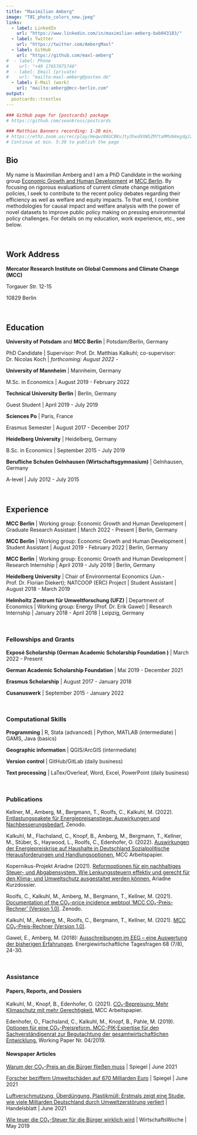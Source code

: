 ```yaml
---
title: "Maximilian Amberg"
image: "TØI_photo_colors_new.jpeg"
links:
  - label: LinkedIn
    url: "https://www.linkedin.com/in/maximilian-amberg-bab043183/"
  - label: Twitter
    url: "https://twitter.com/AmbergMaxl"
  - label: GitHub
    url: "https://github.com/maxl-amberg"
#  - label: Phone
#    url: "+49 17657875740"
#  - label: Email (private)
#    url: "mailto:maxl-amberg@posteo.de"
  - label: E-Mail (work)
    url: "mailto:amberg@mcc-berlin.com"
output:
  postcards::trestles
---
```



```r
### GitHub page for {postcards} package
# https://github.com/seankross/postcards

### Matthias Banners recording: 1-20 min.
# https://ethz.zoom.us/rec/play/Heqwz88UCBKvJty3hedXXWSZM7taMMsN4egdgJz2lmj1vsWREuwBlEmSvq7Y1I3BVwPLm0xGV9nCZmQY.g6hyhkZPXA1rs-7C?continueMode=true&_x_zm_rtaid=eaTZw92OSJSZrkXSiNLLFA.1615018078562.07b4ccb1937afe08b6e6893d8a5022e8&_x_zm_rhtaid=901
# Continue at min. 5:30 to publish the page
```

## Bio

My name is Maximilian Amberg and I am a PhD Candidate in the working group [Economic Growth and Human Development](https://www.mcc-berlin.net/forschung/arbeitsgruppen/wirtschaftswachstum-und-menschliche-entwicklung.html) at [MCC Berlin](https://www.mcc-berlin.net/en/index.html). By focusing on rigorous evaluations of current climate change mitigation policies, I seek to contribute to the recent policy debates regarding their efficiency as well as welfare and equity impacts. To that end, I combine methodologies for causal impact and welfare analysis with the power of novel datasets to improve public policy making on pressing environmental policy challenges. For details on my education, work experience, etc., see below. 

&nbsp;


## Work Address

**Mercator Research Institute on Global Commons and Climate Change (MCC)**

Torgauer Str. 12-15

10829 Berlin

&nbsp;



## Education

**University of Potsdam** and **MCC Berlin** | Potsdam/Berlin, Germany 

PhD Candidate | Supervisor: Prof. Dr. Matthias Kalkuhl; co-supervisor: Dr. Nicolas Koch | *forthcoming: August 2022 - *

**University of Mannheim** | Mannheim, Germany

M.Sc. in Economics | August 2019 - February 2022

**Technical University Berlin ** | Berlin, Germany

Guest Student | April 2019 - July 2019

**Sciences Po** | Paris, France

Erasmus Semester | August 2017 - December 2017

**Heidelberg University** | Heidelberg, Germany

B.Sc. in Economics | September 2015 - July 2019

**Berufliche Schulen Gelnhausen (Wirtschaftsgymnasium)** | Gelnhausen, Germany

A-level | July 2012 - July 2015

&nbsp;




## Experience

**MCC Berlin** | Working group: Economic Growth and Human Development | Graduate Research Assistant | March 2022 - Present | Berlin, Germany

**MCC Berlin** | Working group: Economic Growth and Human Development | Student Assistant | August 2019 - February 2022 | Berlin, Germany

**MCC Berlin** | Working group: Economic Growth and Human Development | Research Internship | April 2019 - July 2019 | Berlin, Germany

**Heidelberg University** | Chair of Environmental Economics (Jun.-Prof. Dr. Florian Diekert); NATCOOP (ERC) Project | Student Assistant | August 2018 - March 2019

**Helmholtz Zentrum für Umweltforschung (UFZ)** | Department of Economics | Working group: Energy (Prof. Dr. Erik Gawel) | Research Internship | January 2018 - April 2018 | Leipzig, Germany

&nbsp;




### Fellowships and Grants

**Exposé Scholarship (German Academic Scholarship Foundation )** | March 2022 - Present

**German Academic Scholarship Foundation** | Mai 2019 - December 2021

**Erasmus Scholarship** | August 2017 - January 2018 

**Cusanuswerk** | September 2015 - January 2022

&nbsp;




### Computational Skills

**Programming** | R, Stata (advanced) | Python, MATLAB (intermediate) | GAMS, Java (basics)

**Geographic information** | QGIS/ArcGIS (intermediate)

**Version control** | GitHub/GitLab (daily business)

**Text processing** | LaTex/Overleaf, Word, Excel, PowerPoint (daily business)

&nbsp;




### Publications

Kellner, M., Amberg, M., Bergmann, T., Roolfs, C., Kalkuhl, M. (2022). [Entlastungspakete für Energiepreisanstiege: Auswirkungen und Nachbesserungsbedarf.](https://doi.org/10.5281/zenodo.6617130) Zenodo.

Kalkuhl, M., Flachsland, C., Knopf, B., Amberg, M., Bergmann, T., Kellner, M., Stüber, S., Haywood, L., Roolfs, C., Edenhofer, O. (2022). [Auswirkungen der Energiepreiskrise auf Haushalte in Deutschland Sozialpolitische Herausforderungen und Handlungsoptionen.](https://www.mcc-berlin.net/fileadmin/data/C18_MCC_Publications/2022_MCC_Auswirkungen_der_Energiepreiskrise_auf_Haushalte.pdf) MCC Arbeitspapier.

Kopernikus-Projekt Ariadne (2021). [Reformoptionen für ein nachhaltiges Steuer- und Abgabensystem. Wie Lenkungssteuern effektiv und gerecht für den Klima- und Umweltschutz ausgestaltet werden können.](https://ariadneprojekt.de/media/2021/05/Ariadne-Kurzdossier_Steuerreform_Juni2021.pdf) Ariadne Kurzdossier.

Roolfs, C., Kalkuhl, M., Amberg, M., Bergmann, T., Kellner, M. (2021). [Documentation of the CO₂-price incidence webtool ‘MCC CO₂-Preis-Rechner’ (Version 1.0)](http://doi.org/10.5281/zenodo.5094561). Zenodo.

Kalkuhl, M., Amberg, M., Roolfs, C., Bergmann, T., Kellner, M. (2021). [MCC CO₂-Preis-Rechner (Version 1.0)](http://www.mcc-berlin.net/co2preisrechner). 

Gawel, E., Amberg, M. (2018): [Ausschreibungen im EEG – eine Auswertung der bisherigen Erfahrungen](https://www.ufz.de/index.php?de=20939&pub_id=20779). Energiewirtschaftliche Tagesfragen 68 (7/8), 24-30.

&nbsp;



### Assistance

#### Papers, Reports, and Dossiers

Kalkuhl, M., Knopf, B., Edenhofer, O. (2021). [CO₂-Bepreisung: Mehr Klimaschutz mit mehr Gerechtigkeit.](https://www.mcc-berlin.net/fileadmin/data/C18_MCC_Publications/2021_MCC_Klimaschutz_mit_mehr_Gerechtigkeit.pdf) MCC Arbeitspapier.

Edenhofer, O., Flachsland, C., Kalkuhl, M., Knopf, B., Pahle, M. (2019). [Optionen für eine CO₂-Preisreform. MCC-PIK-Expertise für den Sachverständigenrat zur Begutachtung der gesamtwirtschaftlichen Entwicklung.](https://www.mcc-berlin.net/fileadmin/data/B2.3_Publications/Working%20Paper/2019_MCC_Optionen_f%C3%BCr_eine_CO2-Preisreform_final.pdf) Working Paper Nr. 04/2019.

#### Newspaper Articles

[Warum der CO₂-Preis an die Bürger fließen muss](https://www.spiegel.de/wirtschaft/klimaforscher-raten-zu-hoeheren-co2-preisen-und-einem-sozialen-ausgleich-fuer-die-buerger-a-1d7deba3-c66a-4324-9f74-d6e198240f0b) | Spiegel | June 2021

[Forscher beziffern Umweltschäden auf 670 Milliarden Euro](https://www.spiegel.de/wirtschaft/service/nachhaltigkeit-forscher-beziffern-umweltschaeden-in-deutschland-auf-670-milliarden-euro-a-4521d7ef-8375-4b2d-a6f5-80057fed55c8) | Spiegel | June 2021

[Luftverschmutzung, Überdüngung, Plastikmüll: Erstmals zeigt eine Studie, wie viele Milliarden Deutschland durch Umweltzerstörung verliert](https://www.handelsblatt.com/politik/deutschland/klimaschutz-luftverschmutzung-ueberduengung-plastikmuell-erstmals-zeigt-eine-studie-wie-viele-milliarden-deutschland-durch-umweltzerstoerung-verliert/27241574.html?ticket=ST-8525854-z4Nha7VPFidVeoZRpzAA-ap2) | Handelsblatt | June 2021

[Wie teuer die CO₂-Steuer für die Bürger wirklich wird](https://www.wiwo.de/my/politik/deutschland/exklusive-berechnungen-wie-teuer-die-co2-steuer-fuer-die-buerger-wirklich-wird/24274708.html) | WirtschaftsWoche | May 2019
